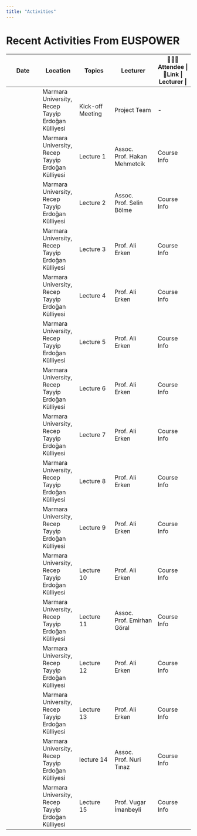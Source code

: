 ```yaml
---
title: "Activities"
---
```


# Recent Activities From EUSPOWER

| Date | Location | Topics | Lecturer | 🧑‍🤝‍🧑Attendee \| 🔗Link \| Lecturer \| |
|---------------|---------------|---------------|---------------|---------------|
|  | Marmara University, Recep Tayyip Erdoğan Külliyesi | Kick-off Meeting | Project Team | \- |
|  | Marmara University, Recep Tayyip Erdoğan Külliyesi | Lecture 1 | Assoc. Prof. Hakan Mehmetcik | Course Info |
|  | Marmara University, Recep Tayyip Erdoğan Külliyesi | Lecture 2 | Assoc. Prof. Selin Bölme | Course Info |
|  | Marmara University, Recep Tayyip Erdoğan Külliyesi | Lecture 3 | Prof. Ali Erken | Course Info |
|  | Marmara University, Recep Tayyip Erdoğan Külliyesi | Lecture 4 | Prof. Ali Erken | Course Info |
|  | Marmara University, Recep Tayyip Erdoğan Külliyesi | Lecture 5 | Prof. Ali Erken | Course Info |
|  | Marmara University, Recep Tayyip Erdoğan Külliyesi | Lecture 6 | Prof. Ali Erken | Course Info |
|  | Marmara University, Recep Tayyip Erdoğan Külliyesi | Lecture 7 | Prof. Ali Erken | Course Info |
|  | Marmara University, Recep Tayyip Erdoğan Külliyesi | Lecture 8 | Prof. Ali Erken | Course Info |
|  | Marmara University, Recep Tayyip Erdoğan Külliyesi | Lecture 9 | Prof. Ali Erken | Course Info |
|  | Marmara University, Recep Tayyip Erdoğan Külliyesi | Lecture 10 | Prof. Ali Erken | Course Info |
|  | Marmara University, Recep Tayyip Erdoğan Külliyesi | Lecture 11 | Assoc. Prof. Emirhan Göral | Course Info |
|  | Marmara University, Recep Tayyip Erdoğan Külliyesi | Lecture 12 | Prof. Ali Erken | Course Info |
|  | Marmara University, Recep Tayyip Erdoğan Külliyesi | Lecture 13 | Prof. Ali Erken | Course Info |
|  | Marmara University, Recep Tayyip Erdoğan Külliyesi | lecture 14 | Assoc. Prof. Nuri Tınaz | Course Info |
|  | Marmara University, Recep Tayyip Erdoğan Külliyesi | Lecture 15 | Prof. Vugar İmanbeyli | Course Info |
